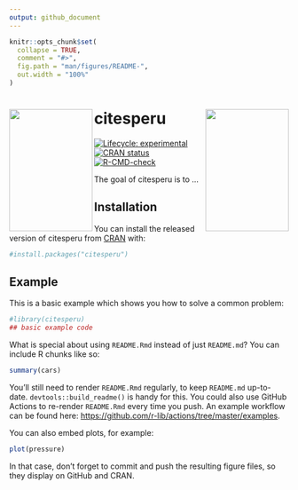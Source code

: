 ```yaml
---
output: github_document
---
```


<!-- README.md is generated from README.Rmd. Please edit that file -->

```r
knitr::opts_chunk$set(
  collapse = TRUE,
  comment = "#>",
  fig.path = "man/figures/README-",
  out.width = "100%"
)
```


# citesperu <a href='https://github.com/PaulESantos/citesperu'><img src='man/figures/libro_rojo.jpg' align="right" height="220" width="150" /></a><img src='man/figures/flora_cites.jpg' align="left" height="220" width="150" /></a>

<!-- badges: start -->
[![Lifecycle: experimental](https://img.shields.io/badge/lifecycle-experimental-orange.svg)](https://lifecycle.r-lib.org/articles/stages.html#experimental)
[![CRAN status](https://www.r-pkg.org/badges/version/citesperu)](https://CRAN.R-project.org/package=citesperu)
[![R-CMD-check](https://github.com/PaulESantos/citesperu/workflows/R-CMD-check/badge.svg)](https://github.com/PaulESantos/citesperu/actions)
<!-- badges: end -->

The goal of citesperu is to ...

## Installation

You can install the released version of citesperu from [CRAN](https://CRAN.R-project.org) with:

``` r
#install.packages("citesperu")
```

## Example

This is a basic example which shows you how to solve a common problem:

```r
#library(citesperu)
## basic example code
```

What is special about using `README.Rmd` instead of just `README.md`? You can include R chunks like so:

```r
summary(cars)
```

You'll still need to render `README.Rmd` regularly, to keep `README.md` up-to-date. `devtools::build_readme()` is handy for this. You could also use GitHub Actions to re-render `README.Rmd` every time you push. An example workflow can be found here: <https://github.com/r-lib/actions/tree/master/examples>.

You can also embed plots, for example:

```r
plot(pressure)
```

In that case, don't forget to commit and push the resulting figure files, so they display on GitHub and CRAN.
